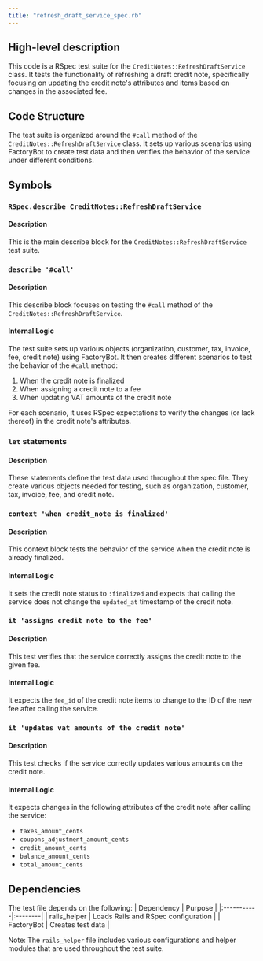 ```yaml
---
title: "refresh_draft_service_spec.rb"
---
```


## High-level description
This code is a RSpec test suite for the `CreditNotes::RefreshDraftService` class. It tests the functionality of refreshing a draft credit note, specifically focusing on updating the credit note's attributes and items based on changes in the associated fee.

## Code Structure
The test suite is organized around the `#call` method of the `CreditNotes::RefreshDraftService` class. It sets up various scenarios using FactoryBot to create test data and then verifies the behavior of the service under different conditions.

## Symbols

### `RSpec.describe CreditNotes::RefreshDraftService`
#### Description
This is the main describe block for the `CreditNotes::RefreshDraftService` test suite.

### `describe '#call'`
#### Description
This describe block focuses on testing the `#call` method of the `CreditNotes::RefreshDraftService`.

#### Internal Logic
The test suite sets up various objects (organization, customer, tax, invoice, fee, credit note) using FactoryBot. It then creates different scenarios to test the behavior of the `#call` method:

1. When the credit note is finalized
2. When assigning a credit note to a fee
3. When updating VAT amounts of the credit note

For each scenario, it uses RSpec expectations to verify the changes (or lack thereof) in the credit note's attributes.

### `let` statements
#### Description
These statements define the test data used throughout the spec file. They create various objects needed for testing, such as organization, customer, tax, invoice, fee, and credit note.

### `context 'when credit_note is finalized'`
#### Description
This context block tests the behavior of the service when the credit note is already finalized.

#### Internal Logic
It sets the credit note status to `:finalized` and expects that calling the service does not change the `updated_at` timestamp of the credit note.

### `it 'assigns credit note to the fee'`
#### Description
This test verifies that the service correctly assigns the credit note to the given fee.

#### Internal Logic
It expects the `fee_id` of the credit note items to change to the ID of the new fee after calling the service.

### `it 'updates vat amounts of the credit note'`
#### Description
This test checks if the service correctly updates various amounts on the credit note.

#### Internal Logic
It expects changes in the following attributes of the credit note after calling the service:
- `taxes_amount_cents`
- `coupons_adjustment_amount_cents`
- `credit_amount_cents`
- `balance_amount_cents`
- `total_amount_cents`

## Dependencies
The test file depends on the following:
| Dependency | Purpose |
|:-----------|:--------|
| rails_helper | Loads Rails and RSpec configuration |
| FactoryBot | Creates test data |

Note: The `rails_helper` file includes various configurations and helper modules that are used throughout the test suite.